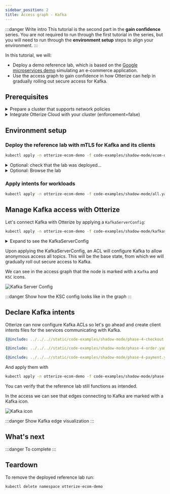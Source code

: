 ```yaml
---
sidebar_position: 2
title: Access graph - Kafka
---
```



:::danger
Write intro
This tutorial is the second part in the **gain confidence** series. You are not required to run through the first tutorial in the series, but you will need to run through the **environment setup** steps to align your environment.
:::

In this tutorial, we will:

- Deploy a demo reference lab,
which is based on the [Google microservices demo](https://github.com/GoogleCloudPlatform/microservices-demo)
simulating an e-commerce application.
- Use the access graph to gain confidence in how Otterize can help in gradually rolling out secure access for Kafka.

## Prerequisites
<details>
<summary>Prepare a cluster that supports network policies</summary>

Before you start, you need a Kubernetes cluster with a [CNI](https://kubernetes.io/docs/concepts/extend-kubernetes/compute-storage-net/network-plugins/) that supports [NetworkPolicies](https://kubernetes.io/docs/concepts/services-networking/network-policies/).

{@include: ../../_common/cluster-setup.md}
</details>

<details>
<summary>Integrate Otterize Cloud with your cluster (enforcement=false)</summary>

{@include: ../../_common/install-otterize-cloud-enforcement-off.md}
</details>

## Environment setup
### Deploy the reference lab with mTLS for Kafka and its clients

```bash
kubectl apply -n otterize-ecom-demo -f code-examples/shadow-mode/ecom-demo-mtls.yaml
```
<details>
<summary>Optional: check that the lab was deployed...</summary>
<div>


To see all the pods in the lab:
```bash
kubectl get pods -n otterize-ecom-demo
```
The pods should all be ready and running:
```bash
NAME                                     READY   STATUS    RESTARTS   AGE
adservice-694f4ff98-cz4nn                1/1     Running   0          23m
cartservice-85f8bc44fd-45cbk             1/1     Running   0          23m
checkoutservice-8fc47bbbd-9lhfv          1/1     Running   0          23m
currencyservice-597bdf576b-8hftc         1/1     Running   0          23m
emailservice-d5c6f74dd-qlwc4             1/1     Running   0          23m
frontend-7ffbf49884-j9rhz                1/1     Running   0          23m
loadgenerator-65779994db-tgdxk           1/1     Running   0          23m
paymentservice-76b9c8b87d-ktfcd          1/1     Running   0          23m
productcatalogservice-6969d4f5fd-xdw99   1/1     Running   0          23m
recommendationservice-58798d5c8-2f4rz    1/1     Running   0          23m
redis-cart-6f65887b5d-xwpz5              1/1     Running   0          23m
shippingservice-ff5f4d7d-qcjw8           1/1     Running   0          23m
```


  </div>
</details>
<details>
<summary>Optional: Browse the lab</summary>
<Tabs groupId="frontend-addr">
<TabItem value="k8s" label="K8s">

To get the externally-accessible URL where your demo front end is available, run:
```bash
kubectl get service -n otterize-ecom-demo frontend-external | awk '{print $4}'
```
The result should be similar to (if running on AWS EKS):
```
a11843075fd254f8099a986467098647-1889474685.us-east-1.elb.amazonaws.com
```
Go ahead and browse to the URL above to "shop" and get a feel for the reference lab's behavior.
(The URL might take some time to populate across DNS servers. Note that we are accessing an HTTP and not an HTTPS website.)
</TabItem>
<TabItem value="minikube" label="Minikube">

To get the externally-accessible URL where your demo front end is available, run:
```
kubectl port-forward -n otterize-ecom-demo service/frontend-external 8080:80 &
```
The demo is now accessible at:
```
http://localhost:8080
```
Go ahead and browse to the URL above to "shop" and get a feel for the reference lab's behavior.
</TabItem>
</Tabs>
</details>

### Apply intents for workloads
```bash
kubectl apply -n otterize-ecom-demo -f code-examples/shadow-mode/all.yaml
```

## Manage Kafka access with Otterize

Let's connect Kafka with Otterize by applying a `KafkaServerConfig`:
```bash
kubectl apply -n otterize-ecom-demo -f code-examples/shadow-mode/kafkaserverconfig.yaml
```
<details>
<summary>Expand to see the KafkaServerConfig</summary>
<Tabs>

<TabItem value="kafkaserverconfig.yaml" label="kafkaserverconfig.yaml">

```yaml
{@include: ../../..//static/code-examples/shadow-mode/kafkaserverconfig.yaml}
```

</TabItem>
</Tabs>
</details>

Upon applying the KafkaServerConfig, an ACL will configure Kafka to allow anonymous access all topics.
This will be the base state, from which we will gradually roll out secure access to Kafka.

We can see in the access graph that the node is marked with a `Kafka` and `KSC` icons.

![Kafka Server Config](/img/quick-tutorials/shadow-mode/KSC.png)

:::danger
Show how the KSC config looks like in the graph
:::

## Declare Kafka intents

Otterize can now configure Kafka ACLs so let's go ahead and create client intents files for the services communicating with Kafka.

<Tabs>
<TabItem value="checkoutservice" label="checkoutservice" default>

```yaml
{@include: ../../..//static/code-examples/shadow-mode/phase-4-checkout.yaml}
```
</TabItem>
<TabItem value="orderservice" label="orderservice" default>

```yaml
{@include: ../../..//static/code-examples/shadow-mode/phase-4-order.yaml}
```
</TabItem>
<TabItem value="paymentservice" label="paymentservice" default>

```yaml
{@include: ../../..//static/code-examples/shadow-mode/phase-4-payment.yaml}
```
</TabItem>
</Tabs>

And apply them with

```bash
kubectl apply -n otterize-ecom-demo -f code-examples/shadow-mode/phase-4.yaml
```

You can verify that the reference lab still functions as intended.

In the access we can see that edges connecting to Kafka are marked with a Kafka icon.

![Kafka icon](/img/quick-tutorials/shadow-mode/phase-6.png)


:::danger
Show Kafka edge visualization
:::

## What's next

:::danger
To complete
:::

## Teardown

To remove the deployed reference lab run:

```bash
kubectl delete namespace otterize-ecom-demo
```